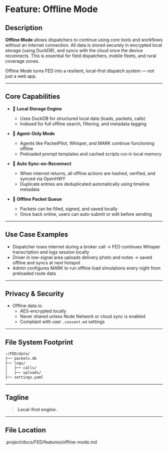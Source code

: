 # Feature: Offline Mode

## Description

**Offline Mode** allows dispatchers to continue using core tools and workflows without an internet connection. All data is stored securely in encrypted local storage (using DuckDB), and syncs with the cloud once the device reconnects. This is essential for field dispatchers, mobile fleets, and rural coverage zones.

Offline Mode turns FED into a resilient, local-first dispatch system — not just a web app.

---

## Core Capabilities

- 💾 **Local Storage Engine**
  - Uses DuckDB for structured local data (loads, packets, calls)
  - Indexed for full offline search, filtering, and metadata tagging

- 🧠 **Agent-Only Mode**
  - Agents like PacketPilot, Whisper, and MARK continue functioning offline
  - Preloaded prompt templates and cached scripts run in local memory

- 🔄 **Auto Sync-on-Reconnect**
  - When internet returns, all offline actions are hashed, verified, and synced via OpenHWY
  - Duplicate entries are deduplicated automatically using timeline metadata

- 🧾 **Offline Packet Queue**
  - Packets can be filled, signed, and saved locally
  - Once back online, users can auto-submit or edit before sending

---

## Use Case Examples

- Dispatcher loses internet during a broker call → FED continues Whisper transcription and logs session locally
- Driver in low-signal area uploads delivery photo and notes → saved offline and syncs at next hotspot
- Admin configures MARK to run offline load simulations every night from preloaded route data

---

## Privacy & Security

- Offline data is:
  - AES-encrypted locally
  - Never shared unless Node Network or cloud sync is enabled
  - Compliant with user `.consent.md` settings

---

## File System Footprint

```bash
~/FED/data/
├── packets.db
├── logs/
│   ├── calls/
│   ├── uploads/
├── settings.yaml
````

---

## Tagline

> **Local-first engine.**

---

## File Location
.project/docs/FED/features/offline-mode.md